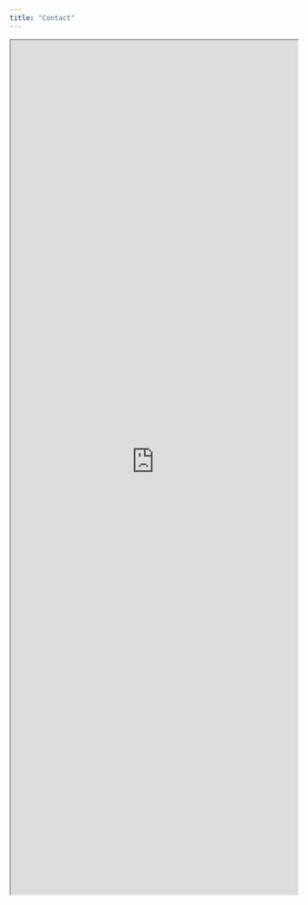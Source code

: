 ```yaml
---
title: "Contact"
---
```


<iframe src="https://tanyadoesscience.shinyapps.io/AlumniMap/" width=100% height = 1500></iframe>